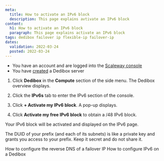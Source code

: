 ```yaml
---
meta:
  title: How to activate an IPv6 block
  description: This page explains avtivate an IPv6 block
content:
  h1: How to activate an IPv6 block
  paragraph: This page explains activate an IPv6 block
tags: dedibox failover ip flexible-ip failover-ip
dates:
  validation: 2022-03-24
  posted: 2022-03-24
---
```


<Message type="requirement">

  - You have an account and are logged into the [Scaleway console](https://console.scaleway.com)
  - You have [created](/dedibox/dedicated-servers/how-to/order-dedibox) a Dedibox server

</Message>

1. Click **Dedibox** in the **Compute** section of the side menu. The Dedibox overview displays.

2. Click the **IPv6s** tab to enter the IPv6 section of the console.

3. Click **+ Activate my IPv6 block**. A pop-up displays. 

4. Click **Activate my free IPv6 block** to obtain a /48 IPv6 block.

Your IPv6 block will be activated and displayed on the IPv6 page. 

<Message type="important">

The DUID of your prefix (and each of its subnets) is like a private key and grants you access to your prefix. Keep it secret and do not share it.

</Message>

 <Navigation title="See Also">
  <PreviousButton to="/compute/dedibox/how-to/configure-reverse-failover-ip">How to configure the reverse DNS of a failover IP</PreviousButton>
  <NextButton to="/compute/dedibox/how-to/configure-ipv6-dedibox">How to configure IPv6 on a Dedibox</NextButton>
</Navigation>
